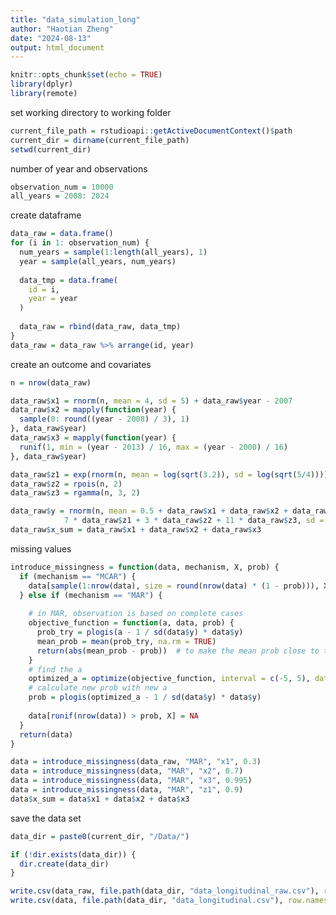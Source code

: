 ```yaml
---
title: "data_simulation_long"
author: "Haotian Zheng"
date: "2024-08-13"
output: html_document
---
```


```r
knitr::opts_chunk$set(echo = TRUE)
library(dplyr)
library(remote)
```



set working directory to working folder
```r
current_file_path = rstudioapi::getActiveDocumentContext()$path
current_dir = dirname(current_file_path)
setwd(current_dir)
```



number of year and observations
```r
observation_num = 10000
all_years = 2008: 2024
```



create dataframe
```r
data_raw = data.frame()
for (i in 1: observation_num) {
  num_years = sample(1:length(all_years), 1)
  year = sample(all_years, num_years)
  
  data_tmp = data.frame(
    id = i,
    year = year
  )
  
  data_raw = rbind(data_raw, data_tmp)
}
data_raw = data_raw %>% arrange(id, year)
```



create an outcome and covariates
```r
n = nrow(data_raw)

data_raw$x1 = rnorm(n, mean = 4, sd = 5) + data_raw$year - 2007
data_raw$x2 = mapply(function(year) {
  sample(0: round((year - 2008) / 3), 1)
}, data_raw$year)
data_raw$x3 = mapply(function(year) {
  runif(1, min = (year - 2013) / 16, max = (year - 2000) / 16)
}, data_raw$year)

data_raw$z1 = exp(rnorm(n, mean = log(sqrt(3.2)), sd = log(sqrt(5/4))))
data_raw$z2 = rpois(n, 2)
data_raw$z3 = rgamma(n, 3, 2)

data_raw$y = rnorm(n, mean = 0.5 + data_raw$x1 + data_raw$x2 + data_raw$x3 +
            7 * data_raw$z1 + 3 * data_raw$z2 + 11 * data_raw$z3, sd = sqrt(30))
data_raw$x_sum = data_raw$x1 + data_raw$x2 + data_raw$x3
```



missing values
```r
introduce_missingness = function(data, mechanism, X, prob) {
  if (mechanism == "MCAR") {
    data[sample(1:nrow(data), size = round(nrow(data) * (1 - prob))), X] = NA
  } else if (mechanism == "MAR") {
    
    # in MAR, observation is based on complete cases
    objective_function = function(a, data, prob) {
      prob_try = plogis(a - 1 / sd(data$y) * data$y)
      mean_prob = mean(prob_try, na.rm = TRUE)
      return(abs(mean_prob - prob))  # to make the mean prob close to the target prob
    }
    # find the a
    optimized_a = optimize(objective_function, interval = c(-5, 5), data = data, prob = prob)$minimum
    # calculate new prob with new a
    prob = plogis(optimized_a - 1 / sd(data$y) * data$y)
    
    data[runif(nrow(data)) > prob, X] = NA
  }
  return(data)
}

data = introduce_missingness(data_raw, "MAR", "x1", 0.3)
data = introduce_missingness(data, "MAR", "x2", 0.7)
data = introduce_missingness(data, "MAR", "x3", 0.995)
data = introduce_missingness(data, "MAR", "z1", 0.9)
data$x_sum = data$x1 + data$x2 + data$x3
```



save the data set
```r
data_dir = paste0(current_dir, "/Data/")

if (!dir.exists(data_dir)) {
  dir.create(data_dir)
}

write.csv(data_raw, file.path(data_dir, "data_longitudinal_raw.csv"), row.names = F)
write.csv(data, file.path(data_dir, "data_longitudinal.csv"), row.names = F)
```



